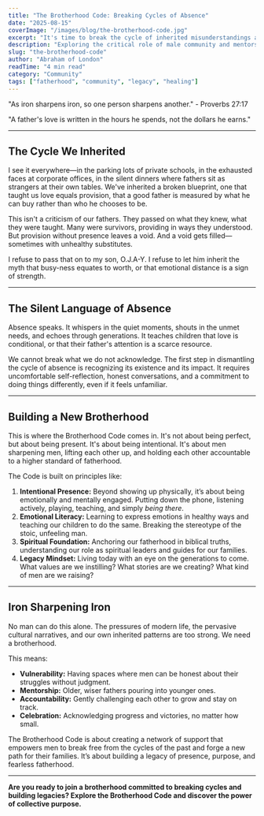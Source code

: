```yaml
---
title: "The Brotherhood Code: Breaking Cycles of Absence"
date: "2025-08-15"
coverImage: "/images/blog/the-brotherhood-code.jpg"
excerpt: "It's time to break the cycle of inherited misunderstandings about fatherhood."
description: "Exploring the critical role of male community and mentorship in breaking negative cycles and fostering responsible, present fatherhood."
slug: "the-brotherhood-code"
author: "Abraham of London"
readTime: "4 min read"
category: "Community"
tags: ["fatherhood", "community", "legacy", "healing"]
---
```


"As iron sharpens iron, so one person sharpens another." - Proverbs 27:17

"A father's love is written in the hours he spends, not the dollars he earns."

---

## The Cycle We Inherited

I see it everywhere—in the parking lots of private schools, in the exhausted faces at corporate offices, in the silent dinners where fathers sit as strangers at their own tables. We've inherited a broken blueprint, one that taught us love equals provision, that a good father is measured by what he can buy rather than who he chooses to be.

This isn't a criticism of our fathers. They passed on what they knew, what they were taught. Many were survivors, providing in ways they understood. But provision without presence leaves a void. And a void gets filled—sometimes with unhealthy substitutes.

I refuse to pass that on to my son, O.J.A-Y. I refuse to let him inherit the myth that busy-ness equates to worth, or that emotional distance is a sign of strength.

---

## The Silent Language of Absence

Absence speaks. It whispers in the quiet moments, shouts in the unmet needs, and echoes through generations. It teaches children that love is conditional, or that their father's attention is a scarce resource.

We cannot break what we do not acknowledge. The first step in dismantling the cycle of absence is recognizing its existence and its impact. It requires uncomfortable self-reflection, honest conversations, and a commitment to doing things differently, even if it feels unfamiliar.

---

## Building a New Brotherhood

This is where the Brotherhood Code comes in. It's not about being perfect, but about being present. It's about being intentional. It's about men sharpening men, lifting each other up, and holding each other accountable to a higher standard of fatherhood.

The Code is built on principles like:

1.  **Intentional Presence:** Beyond showing up physically, it’s about being emotionally and mentally engaged. Putting down the phone, listening actively, playing, teaching, and simply *being there*.
2.  **Emotional Literacy:** Learning to express emotions in healthy ways and teaching our children to do the same. Breaking the stereotype of the stoic, unfeeling man.
3.  **Spiritual Foundation:** Anchoring our fatherhood in biblical truths, understanding our role as spiritual leaders and guides for our families.
4.  **Legacy Mindset:** Living today with an eye on the generations to come. What values are we instilling? What stories are we creating? What kind of men are we raising?

---

## Iron Sharpening Iron

No man can do this alone. The pressures of modern life, the pervasive cultural narratives, and our own inherited patterns are too strong. We need a brotherhood.

This means:

* **Vulnerability:** Having spaces where men can be honest about their struggles without judgment.
* **Mentorship:** Older, wiser fathers pouring into younger ones.
* **Accountability:** Gently challenging each other to grow and stay on track.
* **Celebration:** Acknowledging progress and victories, no matter how small.

The Brotherhood Code is about creating a network of support that empowers men to break free from the cycles of the past and forge a new path for their families. It’s about building a legacy of presence, purpose, and fearless fatherhood.

---

**Are you ready to join a brotherhood committed to breaking cycles and building legacies? Explore the Brotherhood Code and discover the power of collective purpose.**